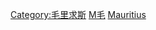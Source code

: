 {{Commons cat|History of Mauritius}}

[[Category:毛里求斯|Category:毛里求斯]]
[[Category:非洲各國歷史|M毛]]
[[Category:各島嶼歷史|Mauritius]]